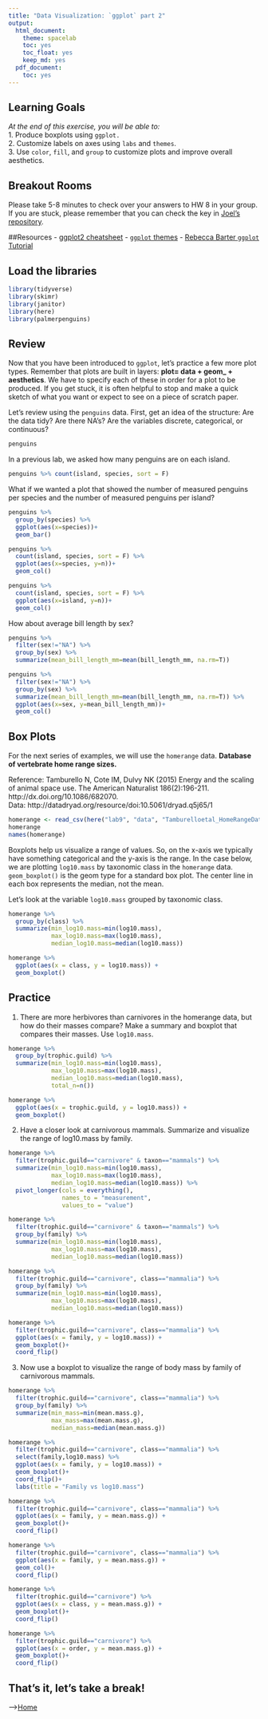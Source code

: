 ```yaml
---
title: "Data Visualization: `ggplot` part 2"
output:
  html_document: 
    theme: spacelab
    toc: yes
    toc_float: yes
    keep_md: yes
  pdf_document:
    toc: yes
---
```


## Learning Goals
*At the end of this exercise, you will be able to:*    
1. Produce boxplots using `ggplot.`  
2. Customize labels on axes using `labs` and `themes`.  
3. Use `color`, `fill`, and `group` to customize plots and improve overall aesthetics.  

## Breakout Rooms  
Please take 5-8 minutes to check over your answers to HW 8 in your group. If you are stuck, please remember that you can check the key in [Joel's repository](https://github.com/jmledford3115/BIS15LW2021_jledford).  

##Resources
- [ggplot2 cheatsheet](https://www.rstudio.com/wp-content/uploads/2015/03/ggplot2-cheatsheet.pdf)
- [`ggplot` themes](https://ggplot2.tidyverse.org/reference/ggtheme.html)
- [Rebecca Barter `ggplot` Tutorial](http://www.rebeccabarter.com/blog/2017-11-17-ggplot2_tutorial/)

## Load the libraries
```r
library(tidyverse)
library(skimr)
library(janitor)
library(here)
library(palmerpenguins)
```

## Review
Now that you have been introduced to `ggplot`, let's practice a few more plot types. Remember that plots are built in layers: **plot= data + geom_ + aesthetics**. We have to specify each of these in order for a plot to be produced. If you get stuck, it is often helpful to stop and make a quick sketch of what you want or expect to see on a piece of scratch paper.  

Let's review using the `penguins` data. First, get an idea of the structure: Are the data tidy? Are there NA's? Are the variables discrete, categorical, or continuous?
```r
penguins
```

In a previous lab, we asked how many penguins are on each island.
```r
penguins %>% count(island, species, sort = F)
```

What if we wanted a plot that showed the number of measured penguins per species and the number of measured penguins per island?

```r
penguins %>% 
  group_by(species) %>% 
  ggplot(aes(x=species))+
  geom_bar()
```


```r
penguins %>% 
  count(island, species, sort = F) %>% 
  ggplot(aes(x=species, y=n))+
  geom_col()
```

```r
penguins %>% 
  count(island, species, sort = F) %>% 
  ggplot(aes(x=island, y=n))+
  geom_col()
```

How about average bill length by sex?
```r
penguins %>% 
  filter(sex!="NA") %>% 
  group_by(sex) %>% 
  summarize(mean_bill_length_mm=mean(bill_length_mm, na.rm=T))
```

```r
penguins %>% 
  filter(sex!="NA") %>% 
  group_by(sex) %>% 
  summarize(mean_bill_length_mm=mean(bill_length_mm, na.rm=T)) %>% 
  ggplot(aes(x=sex, y=mean_bill_length_mm))+
  geom_col()
```

## Box Plots
For the next series of examples, we will use the `homerange` data.  **Database of vertebrate home range sizes.**   

Reference: Tamburello N, Cote IM, Dulvy NK (2015) Energy and the scaling of animal space use. The American Naturalist 186(2):196-211. http://dx.doi.org/10.1086/682070.  
Data: http://datadryad.org/resource/doi:10.5061/dryad.q5j65/1  

```r
homerange <- read_csv(here("lab9", "data", "Tamburelloetal_HomeRangeDatabase.csv"))
homerange
names(homerange)
```

Boxplots help us visualize a range of values. So, on the x-axis we typically have something categorical and the y-axis is the range. In the case below, we are plotting `log10.mass` by taxonomic class in the `homerange` data. `geom_boxplot()` is the geom type for a standard box plot. The center line in each box represents the median, not the mean.

Let's look at the variable `log10.mass` grouped by taxonomic class.
```r
homerange %>% 
  group_by(class) %>% 
  summarize(min_log10.mass=min(log10.mass),
            max_log10.mass=max(log10.mass),
            median_log10.mass=median(log10.mass))
```

```r
homerange %>% 
  ggplot(aes(x = class, y = log10.mass)) +
  geom_boxplot()
```

## Practice
1. There are more herbivores than carnivores in the homerange data, but how do their masses compare? Make a summary and boxplot that compares their masses. Use `log10.mass`.
```r
homerange %>% 
  group_by(trophic.guild) %>% 
  summarize(min_log10.mass=min(log10.mass),
            max_log10.mass=max(log10.mass),
            median_log10.mass=median(log10.mass),
            total_n=n())
```

```r
homerange %>% 
  ggplot(aes(x = trophic.guild, y = log10.mass)) +
  geom_boxplot()
```

2. Have a closer look at carnivorous mammals. Summarize and visualize the range of log10.mass by family.

```r
homerange %>% 
  filter(trophic.guild=="carnivore" & taxon=="mammals") %>% 
  summarize(min_log10.mass=min(log10.mass),
            max_log10.mass=max(log10.mass),
            median_log10.mass=median(log10.mass)) %>% 
  pivot_longer(cols = everything(),
               names_to = "measurement",
               values_to = "value")
```

```r
homerange %>% 
  filter(trophic.guild=="carnivore" & taxon=="mammals") %>% 
  group_by(family) %>% 
  summarize(min_log10.mass=min(log10.mass),
            max_log10.mass=max(log10.mass),
            median_log10.mass=median(log10.mass))
```

```r
homerange %>% 
  filter(trophic.guild=="carnivore", class=="mammalia") %>% 
  group_by(family) %>% 
  summarize(min_log10.mass=min(log10.mass),
            max_log10.mass=max(log10.mass),
            median_log10.mass=median(log10.mass))
```

```r
homerange %>% 
  filter(trophic.guild=="carnivore", class=="mammalia") %>% 
  ggplot(aes(x = family, y = log10.mass)) +
  geom_boxplot()+
  coord_flip()
```

3. Now use a boxplot to visualize the range of body mass by family of carnivorous mammals.

```r
homerange %>% 
  filter(trophic.guild=="carnivore", class=="mammalia") %>% 
  group_by(family) %>% 
  summarize(min_mass=min(mean.mass.g),
            max_mass=max(mean.mass.g),
            median_mass=median(mean.mass.g))
```

```r
homerange %>% 
  filter(trophic.guild=="carnivore", class=="mammalia") %>% 
  select(family,log10.mass) %>% 
  ggplot(aes(x = family, y = log10.mass)) +
  geom_boxplot()+
  coord_flip()+
  labs(title = "Family vs log10.mass")
```

```r
homerange %>% 
  filter(trophic.guild=="carnivore", class=="mammalia") %>% 
  ggplot(aes(x = family, y = mean.mass.g)) +
  geom_boxplot()+
  coord_flip()
```
```r
homerange %>% 
  filter(trophic.guild=="carnivore", class=="mammalia") %>% 
  ggplot(aes(x = family, y = mean.mass.g)) +
  geom_col()+
  coord_flip()
```

```r
homerange %>% 
  filter(trophic.guild=="carnivore") %>% 
  ggplot(aes(x = class, y = mean.mass.g)) +
  geom_boxplot()+
  coord_flip()
```
```r
homerange %>% 
  filter(trophic.guild=="carnivore") %>% 
  ggplot(aes(x = order, y = mean.mass.g)) +
  geom_boxplot()+
  coord_flip()
```

## That's it, let's take a break!   

-->[Home](https://jmledford3115.github.io/datascibiol/)